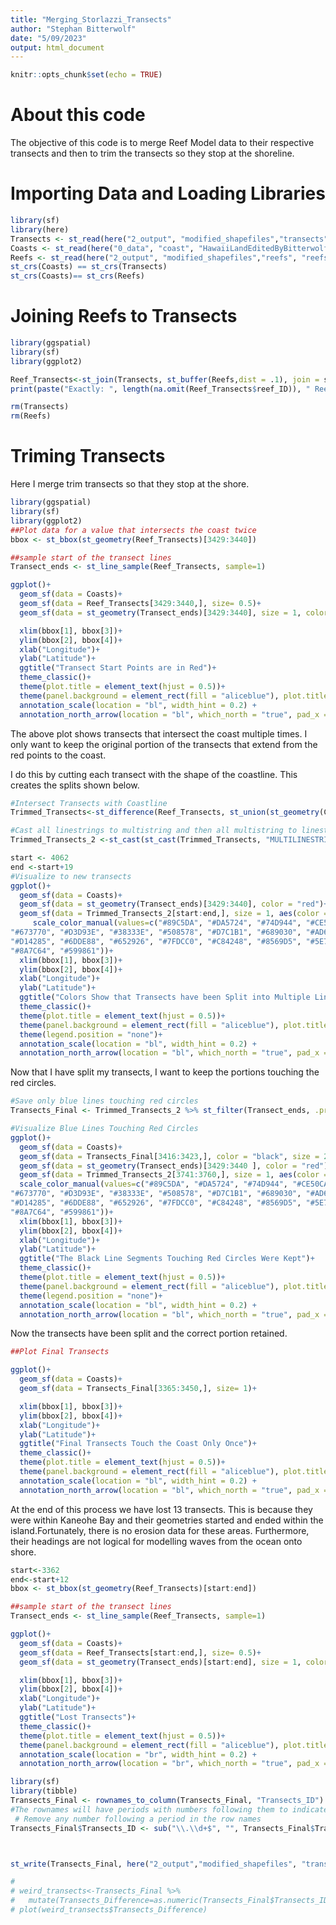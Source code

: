 ```yaml
---
title: "Merging_Storlazzi_Transects"
author: "Stephan Bitterwolf"
date: "5/09/2023"
output: html_document
---
```


```r
knitr::opts_chunk$set(echo = TRUE)
```
# About this code

The objective of this code is to merge Reef Model data to their respective transects and then to trim the transects so they stop at the shoreline.


# Importing Data and Loading Libraries


```r
library(sf)
library(here)
Transects <- st_read(here("2_output", "modified_shapefiles","transects", "transects_merged.gpkg")) 
Coasts <- st_read(here("0_data", "coast", "HawaiiLandEditedByBitterwolf.shp")) #This coast data is from the Hawaii Habitat files and was modified by Stephan Bitterwolf to remove island and artificial structures as well as correct any small coastline issues impacting reef transects and erosion points. The original maps can be found at this link: https://cdn.coastalscience.noaa.gov/datasets/e97/2007/shapes_benthic/Habitat_GIS_Data.zip
Reefs <- st_read(here("2_output", "modified_shapefiles","reefs", "reefs_merged.gpkg")) 
st_crs(Coasts) == st_crs(Transects)
st_crs(Coasts)== st_crs(Reefs)
```
# Joining Reefs to Transects

```r
library(ggspatial)
library(sf)
library(ggplot2)

Reef_Transects<-st_join(Transects, st_buffer(Reefs,dist = .1), join = st_intersects) #Join the reef data to the Transect data. Note that a buffer of 0.1m was needed to ensure a spatial join.
print(paste("Exactly: ", length(na.omit(Reef_Transects$reef_ID)), " Reef Values Joined to the 5472 available Transects"))

rm(Transects)
rm(Reefs)
```

# Triming Transects

Here I merge trim transects so that they stop at the shore.
```r
library(ggspatial)
library(sf)
library(ggplot2)
##Plot data for a value that intersects the coast twice
bbox <- st_bbox(st_geometry(Reef_Transects)[3429:3440])

##sample start of the transect lines
Transect_ends <- st_line_sample(Reef_Transects, sample=1)

ggplot()+
  geom_sf(data = Coasts)+
  geom_sf(data = Reef_Transects[3429:3440,], size= 0.5)+
  geom_sf(data = st_geometry(Transect_ends)[3429:3440], size = 1, color = "red")+

  xlim(bbox[1], bbox[3])+
  ylim(bbox[2], bbox[4])+
  xlab("Longitude")+
  ylab("Latitude")+
  ggtitle("Transect Start Points are in Red")+
  theme_classic()+
  theme(plot.title = element_text(hjust = 0.5))+
  theme(panel.background = element_rect(fill = "aliceblue"), plot.title = element_text(hjust = 0.5))+
  annotation_scale(location = "bl", width_hint = 0.2) +
  annotation_north_arrow(location = "bl", which_north = "true", pad_x = unit(0.1, "in"), pad_y = unit(0.20, "in"), style = north_arrow_fancy_orienteering)
```
The above plot shows transects that intersect the coast multiple times. I only want to keep the original portion of the transects that extend from the red points to the coast. 

I do this by cutting each transect with the shape of the coastline. This creates the splits shown below.

```r
#Intersect Transects with Coastline
Trimmed_Transects<-st_difference(Reef_Transects, st_union(st_geometry(Coasts)))

#Cast all linestrings to multistring and then all multistring to linestring
Trimmed_Transects_2 <-st_cast(st_cast(Trimmed_Transects, "MULTILINESTRING"),"LINESTRING")

start <- 4062
end <-start+19
#Visualize to new transects
ggplot()+
  geom_sf(data = Coasts)+
  geom_sf(data = st_geometry(Transect_ends)[3429:3440], color = "red")+
  geom_sf(data = Trimmed_Transects_2[start:end,], size = 1, aes(color = as.factor(row.names(Trimmed_Transects_2[start:end, ]))))+
     scale_color_manual(values=c("#89C5DA", "#DA5724", "#74D944", "#CE50CA", "#3F4921", "#C0717C", "#CBD588", "#5F7FC7", 
"#673770", "#D3D93E", "#38333E", "#508578", "#D7C1B1", "#689030", "#AD6F3B", "#CD9BCD", 
"#D14285", "#6DDE88", "#652926", "#7FDCC0", "#C84248", "#8569D5", "#5E738F", "#D1A33D", 
"#8A7C64", "#599861"))+
  xlim(bbox[1], bbox[3])+
  ylim(bbox[2], bbox[4])+
  xlab("Longitude")+
  ylab("Latitude")+
  ggtitle("Colors Show that Transects have been Split into Multiple Line Segments")+
  theme_classic()+
  theme(plot.title = element_text(hjust = 0.5))+
  theme(panel.background = element_rect(fill = "aliceblue"), plot.title = element_text(hjust = 0.5))+
  theme(legend.position = "none")+
  annotation_scale(location = "bl", width_hint = 0.2) +
  annotation_north_arrow(location = "bl", which_north = "true", pad_x = unit(0.1, "in"), pad_y = unit(0.20, "in"), style = north_arrow_fancy_orienteering)
```
Now that I have split my transects, I want to keep the portions touching the red circles.

```r
#Save only blue lines touching red circles
Transects_Final <- Trimmed_Transects_2 %>% st_filter(Transect_ends, .predicate = st_touches)

#Visualize Blue Lines Touching Red Circles
ggplot()+
  geom_sf(data = Coasts)+
  geom_sf(data = Transects_Final[3416:3423,], color = "black", size = 2)+
  geom_sf(data = st_geometry(Transect_ends)[3429:3440 ], color = "red")+
  geom_sf(data = Trimmed_Transects_2[3741:3760,], size = 1, aes(color = as.factor(row.names(Trimmed_Transects_2[3741:3760, ]))))+
  scale_color_manual(values=c("#89C5DA", "#DA5724", "#74D944", "#CE50CA", "#3F4921", "#C0717C", "#CBD588", "#5F7FC7", 
"#673770", "#D3D93E", "#38333E", "#508578", "#D7C1B1", "#689030", "#AD6F3B", "#CD9BCD", 
"#D14285", "#6DDE88", "#652926", "#7FDCC0", "#C84248", "#8569D5", "#5E738F", "#D1A33D", 
"#8A7C64", "#599861"))+
  xlim(bbox[1], bbox[3])+
  ylim(bbox[2], bbox[4])+
  xlab("Longitude")+
  ylab("Latitude")+
  ggtitle("The Black Line Segments Touching Red Circles Were Kept")+
  theme_classic()+
  theme(plot.title = element_text(hjust = 0.5))+
  theme(panel.background = element_rect(fill = "aliceblue"), plot.title = element_text(hjust = 0.5))+
  theme(legend.position = "none")+
  annotation_scale(location = "bl", width_hint = 0.2) +
  annotation_north_arrow(location = "bl", which_north = "true", pad_x = unit(0.1, "in"), pad_y = unit(0.20, "in"), style = north_arrow_fancy_orienteering)
```

Now the transects have been split and the correct portion retained.
```r
##Plot Final Transects

ggplot()+
  geom_sf(data = Coasts)+
  geom_sf(data = Transects_Final[3365:3450,], size= 1)+

  xlim(bbox[1], bbox[3])+
  ylim(bbox[2], bbox[4])+
  xlab("Longitude")+
  ylab("Latitude")+
  ggtitle("Final Transects Touch the Coast Only Once")+
  theme_classic()+
  theme(plot.title = element_text(hjust = 0.5))+
  theme(panel.background = element_rect(fill = "aliceblue"), plot.title = element_text(hjust = 0.5))+
  annotation_scale(location = "bl", width_hint = 0.2) +
  annotation_north_arrow(location = "bl", which_north = "true", pad_x = unit(0.1, "in"), pad_y = unit(0.20, "in"), style = north_arrow_fancy_orienteering)
```

At the end of this process we have lost 13 transects. This is because they were within Kaneohe Bay and their geometries started and ended within the island.Fortunately, there is no erosion data for these areas. Furthermore, their headings are not logical for modelling waves from the ocean onto shore. 
```r

start<-3362
end<-start+12
bbox <- st_bbox(st_geometry(Reef_Transects)[start:end])

##sample start of the transect lines
Transect_ends <- st_line_sample(Reef_Transects, sample=1)

ggplot()+
  geom_sf(data = Coasts)+
  geom_sf(data = Reef_Transects[start:end,], size= 0.5)+
  geom_sf(data = st_geometry(Transect_ends)[start:end], size = 1, color = "red")+

  xlim(bbox[1], bbox[3])+
  ylim(bbox[2], bbox[4])+
  xlab("Longitude")+
  ylab("Latitude")+
  ggtitle("Lost Transects")+
  theme_classic()+
  theme(plot.title = element_text(hjust = 0.5))+
  theme(panel.background = element_rect(fill = "aliceblue"), plot.title = element_text(hjust = 0.5))+
  annotation_scale(location = "br", width_hint = 0.2) +
  annotation_north_arrow(location = "br", which_north = "true", pad_x = unit(0.1, "in"), pad_y = unit(0.20, "in"), style = north_arrow_fancy_orienteering)

```



```r
library(sf)
library(tibble)
Transects_Final <- rownames_to_column(Transects_Final, "Transects_ID")
#The rownames will have periods with numbers following them to indicate transects that were bisecting land or anything like that. I remove the ".#" from the rownames here
 # Remove any number following a period in the row names
Transects_Final$Transects_ID <- sub("\\.\\d+$", "", Transects_Final$Transects_ID)



st_write(Transects_Final, here("2_output","modified_shapefiles", "transects", "transects_final.gpkg"), delete_layer = TRUE )

# 
# weird_transects<-Transects_Final %>%
#   mutate(Transects_Difference=as.numeric(Transects_Final$Transects_ID)-as.numeric(Transects_Final$trns_ID))
# plot(weird_transects$Transects_Difference)
```